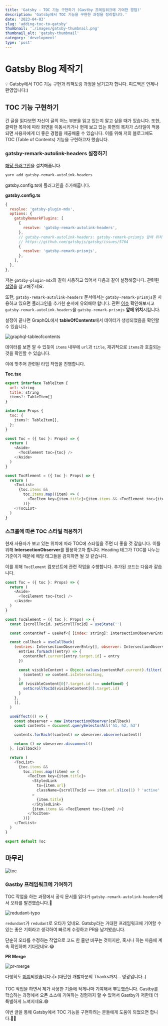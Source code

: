 ```yaml
---
title: 'Gatsby - TOC 기능 구현하기 (Gastby 프레임워크에 기여한 경험)'
description: 'Gatsby에서 TOC 기능을 구현한 과정을 정리합니다.'
date: '2023-04-03'
slug: 'adding-toc-to-gatsby'
thumbnail: './images/gatsby-thumbnail.png'
thumbnail_alt: 'gatsby-thumbnail'
category: 'development'
type: 'post'
---
```


# Gatsby Blog 제작기

<Callout>
  💡 Gatsby에서 TOC 기능 구현과 리팩토링 과정을 남기고자 합니다. 피드백은 언제나
  환영입니다:)
</Callout>

## TOC 기능 구현하기

긴 글을 읽다보면 자신이 글의 어느 부분을 읽고 있는지 알고 싶을 때가 있습니다.
또한, 클릭한 목차에 따라 화면을 이동시키거나 현재 보고 있는 화면의 목차가 스타일이 적용되면 사용자에게 더 좋은 경험을 제공해줄 수 있습니다.
이를 위해 저의 블로그에도 TOC (Table of Contents) 기능을 구현하고자 했습니다.

### gatsby-remark-autolink-headers 설정하기

[해당 플러그인](https://www.gatsbyjs.com/plugins/gatsby-remark-autolink-headers/?=mdx)을 설치해줍니다.

```bash
yarn add gatsby-remark-autolink-headers
```

gatsby.config.ts에 플러그인을 추가해줍니다.

**gatsby.config.ts**

```js
{
  resolve: 'gatsby-plugin-mdx',
  options: {
    gatsbyRemarkPlugins: [
      {
        resolve: 'gatsby-remark-autolink-headers',
      },
      // gatsby-remark-autolink-headers: gatsby-remark-prismjs 앞에 위치
      // https://github.com/gatsbyjs/gatsby/issues/5764
      {
        resolve: 'gatsby-remark-prismjs',
      },
    ],
  },
},
```

저는 `gatsby-plugin-mdx`와 같이 사용하고 있어서 다음과 같이 설정해줍니다.
관련된 [설명](https://www.gatsbyjs.com/plugins/gatsby-plugin-mdx/?=gatsby-plugin-mdx#gatsby-remark--plugins)을 참고해주세요.

또한, `gatsby-remark-autolink-headers` 문서에서는 `gatsby-remark-prismjs`을 사용하고 있으면 플러그인을 추가한 순서에 유의해야 합니다.
관련 [이슈](https://github.com/gatsbyjs/gatsby/issues/5764) 확인해보시고 `gatsby-remark-autolink-headers`을 `gatsby-remark-prismjs` **앞에 위치**시킵니다.

설정이 끝나면 GraphQL에서 **tableOfContents**에서 데이터가 생성되었음을 확인할 수 있습니다.

<Image
  src="https://raw.githubusercontent.com/jgjgill/blog/main/contents/development/adding-toc-to-gatsby/images/graphql-tableofcontents.png"
  alt="graphql-tableofcontents"
/>

데이터를 보면 알 수 있듯이 `items` 내부에 `url`과 `title`, 재귀적으로 `items`과 호출되는 것을 확인할 수 있습니다.

이에 맞추어 관련된 타입 작업을 진행합니다.

**Toc.tsx**

```js
export interface TableItem {
  url: string
  title: string
  items?: TableItem[]
}
```

```js
interface Props {
  toc: {
    items?: TableItem[],
  };
}

const Toc = ({ toc }: Props) => {
  return (
    <Aside>
      <TocElement toc={toc} />
    </Aside>
  )
}
```

```js
const TocElement = ({ toc }: Props) => {
  return (
    <TocList>
      {toc.items &&
        toc.items.map((item) => (
          <TocItem key={item.title}>{item.items && <TocElement toc={item} />}</TocItem>
        ))}
    </TocList>
  )
}
```

### 스크롤에 따른 TOC 스타일 적용하기

현재 사용자가 보고 있는 위치에 따라 TOC에 스타일을 주면 더 좋을 것 같습니다.
이를 위해 **IntersectionObserver**를 활용하고자 합니다.
Heading 태그가 TOC를 나누는 기준이기 때문에 해당 태그들을 감지하면 될 것 같습니다.

이를 위해 `TocElement` 컴포넌트에 관련 작업을 수행합니다.
추가된 코드는 다음과 같습니다.

```js
const Toc = ({ toc }: Props) => {
  return (
    <Aside>
      <TocElement toc={toc} />
    </Aside>
  )
}

const TocElement = ({ toc }: Props) => {
  const [scrollTocId, setScrollTocId] = useState('')

  const contentRef = useRef<{ [index: string]: IntersectionObserverEntry }>({})

  const callback = useCallback(
    (entries: IntersectionObserverEntry[], observer: IntersectionObserver) => {
      entries.forEach((entry) => {
        contentRef.current[entry.target.id] = entry
      })

      const visibleContent = Object.values(contentRef.current).filter(
        (content) => content.isIntersecting,
      )
      if (visibleContent[0]?.target.id !== undefined) {
        setScrollTocId(visibleContent[0].target.id)
      }
    },
    [],
  )

  useEffect(() => {
    const obeserver = new IntersectionObserver(callback)
    const contents = document.querySelectorAll('h1, h2, h3')

    contents.forEach((content) => obeserver.observe(content))

    return () => obeserver.disconnect()
  }, [callback])

  return (
    <TocList>
      {toc.items &&
        toc.items.map((item) => (
          <TocItem key={item.title}>
            <StyledLink
              to={item.url}
              className={scrollTocId === item.url.slice(1) ? 'active' : ''}
            >
              {item.title}
            </StyledLink>
            {item.items && <TocElement toc={item} />}
          </TocItem>
        ))}
    </TocList>
  )
}

export default Toc
```

## 마무리

<Image
  src="https://raw.githubusercontent.com/jgjgill/blog/main/contents/development/adding-toc-to-gatsby/images/toc.gif"
  alt="toc"
/>

### Gastby 프레임워크에 기여하기

TOC 작업을 하는 과정에서 공식 문서를 읽다가 `gatsby-remark-autolink-headers`에서 오타를 발견했습니다.🧐

<Image
  src="https://raw.githubusercontent.com/jgjgill/blog/main/contents/development/adding-toc-to-gatsby/images/redudant-typo.png"
  alt="redudant-typo"
/>

`redundant`가 `redudant`로 오타가 있네요.
Gatsby라는 거대한 프레임워크에 기여할 수 있는 좋은 기회라고 생각하여 빠르게 수정하고 PR을 남겨봤습니다.

단순히 오타를 수정하는 작업으로 코드 한 줄만 바꾸는 것이지만, 혹시나 하는 마음에 계속 확인하며 기다렸네요.😂

**PR Merge**

<Image
  src="https://raw.githubusercontent.com/jgjgill/blog/main/contents/development/adding-toc-to-gatsby/images/pr-merge.png"
  alt="pr-merge"
/>

다행히도 [머지](https://github.com/gatsbyjs/gatsby/pull/37812)되었습니다.👍
(대단한 개발자분의 Thanks까지... 영광입니다..)

TOC 작업을 하면서 제가 사용한 기술에 작게나마 기여해서 뿌듯했습니다.
Gastby를 학습하는 과정에서 오픈 소스에 기여하는 경험까지 할 수 있어서 Gastby가 저한테 더 특별하게 느껴지네요.😄

이번 글을 통해 Gatsby에서 TOC 기능을 구현하려는 분들에게 도움이 되었으면 합니다.🙇‍♂️
